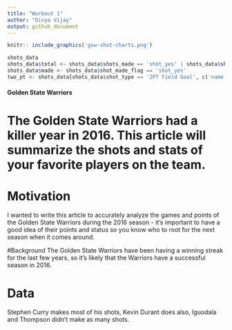 ```yaml
---
title: "Workout 1"
author: "Divya Vijay"
output: github_document
---
```


```r
knitr:: include_graphics('gsw-shot-charts.png')

shots_data
shots_data$total <- shots_data$shots_made == 'shot_yes' | shots_data$shots_made == 'shots_no'
shots_data$made <- shots_data$shot_made_flag == 'shot_yes'
two_pt <- shots_data[shots_data$shot_type == '2PT Field Goal', c('name', 'total', 'made')]

```

#### Golden State Warriors
# The Golden State Warriors had a killer year in 2016. This article will summarize the shots and stats of your favorite players on the team.

# Motivation
I wanted to write this article to accurately analyze the games and points of the Golden State Warriors during the 2016 season - it's important to have a good idea of their points and status so you know who to root for the next season when it comes around. 

#Background
The Golden State Warriors have been having a winning streak for the last few years, so it's likely that the Warriors have a successful season in 2016.

# Data
Stephen Curry makes most of his shots, Kevin Durant does also, Iguodala and Thompson didn't make as many shots.


